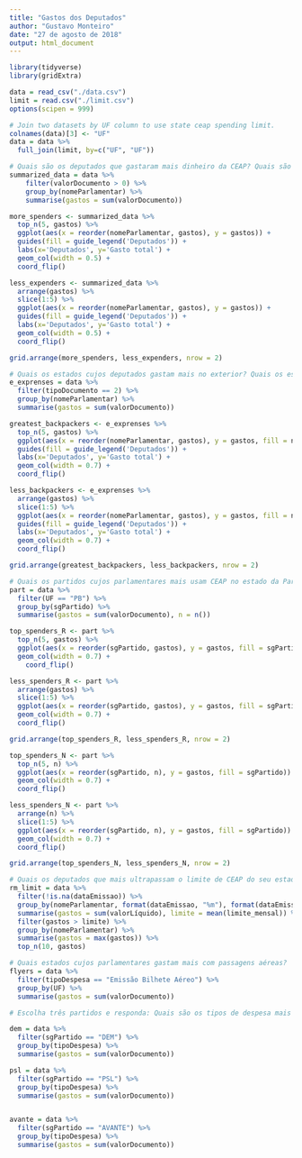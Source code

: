 ```yaml
---
title: "Gastos dos Deputados"
author: "Gustavo Monteiro"
date: "27 de agosto de 2018"
output: html_document
---
```


```r
library(tidyverse)
library(gridExtra)

data = read_csv("./data.csv")
limit = read.csv("./limit.csv")
options(scipen = 999)
```

```r
# Join two datasets by UF column to use state ceap spending limit.
colnames(data)[3] <- "UF"
data = data %>%
  full_join(limit, by=c("UF", "UF"))
```


```r
# Quais são os deputados que gastaram mais dinheiro da CEAP? Quais são os mais econômicos?
summarized_data = data %>% 
    filter(valorDocumento > 0) %>% 
    group_by(nomeParlamentar) %>% 
    summarise(gastos = sum(valorDocumento))

more_spenders <- summarized_data %>% 
  top_n(5, gastos) %>% 
  ggplot(aes(x = reorder(nomeParlamentar, gastos), y = gastos)) +
  guides(fill = guide_legend('Deputados')) +
  labs(x='Deputados', y='Gasto total') + 
  geom_col(width = 0.5) +
  coord_flip()

less_expenders <- summarized_data %>%
  arrange(gastos) %>%
  slice(1:5) %>%
  ggplot(aes(x = reorder(nomeParlamentar, gastos), y = gastos)) +
  guides(fill = guide_legend('Deputados')) +
  labs(x='Deputados', y='Gasto total') + 
  geom_col(width = 0.5) +
  coord_flip()

grid.arrange(more_spenders, less_expenders, nrow = 2)
```

```r
# Quais os estados cujos deputados gastam mais no exterior? Quais os estados cujos deputados gastam menos no exterior?
e_exprenses = data %>% 
  filter(tipoDocumento == 2) %>% 
  group_by(nomeParlamentar) %>% 
  summarise(gastos = sum(valorDocumento))

greatest_backpackers <- e_exprenses %>% 
  top_n(5, gastos) %>% 
  ggplot(aes(x = reorder(nomeParlamentar, gastos), y = gastos, fill = nomeParlamentar)) +
  guides(fill = guide_legend('Deputados')) +
  labs(x='Deputados', y='Gasto total') + 
  geom_col(width = 0.7) +
  coord_flip()

less_backpackers <- e_exprenses %>% 
  arrange(gastos) %>%
  slice(1:5) %>%
  ggplot(aes(x = reorder(nomeParlamentar, gastos), y = gastos, fill = nomeParlamentar)) +
  guides(fill = guide_legend('Deputados')) +
  labs(x='Deputados', y='Gasto total') + 
  geom_col(width = 0.7) +
  coord_flip()

grid.arrange(greatest_backpackers, less_backpackers, nrow = 2)
```

```r
# Quais os partidos cujos parlamentares mais usam CEAP no estado da Paraíba? Quais são os que menos usam? Mesmas perguntas considerando valores em R$.
part = data %>%
  filter(UF == "PB") %>% 
  group_by(sgPartido) %>% 
  summarise(gastos = sum(valorDocumento), n = n())

top_spenders_R <- part %>% 
  top_n(5, gastos) %>% 
  ggplot(aes(x = reorder(sgPartido, gastos), y = gastos, fill = sgPartido)) +
  geom_col(width = 0.7) +
    coord_flip()

less_spenders_R <- part %>% 
  arrange(gastos) %>%
  slice(1:5) %>%
  ggplot(aes(x = reorder(sgPartido, gastos), y = gastos, fill = sgPartido)) +
  geom_col(width = 0.7) +
  coord_flip()

grid.arrange(top_spenders_R, less_spenders_R, nrow = 2)
```
```r
top_spenders_N <- part %>% 
  top_n(5, n) %>% 
  ggplot(aes(x = reorder(sgPartido, n), y = gastos, fill = sgPartido)) +
  geom_col(width = 0.7) +
  coord_flip()

less_spenders_N <- part %>% 
  arrange(n) %>%
  slice(1:5) %>%
  ggplot(aes(x = reorder(sgPartido, n), y = gastos, fill = sgPartido)) +
  geom_col(width = 0.7) +
  coord_flip()

grid.arrange(top_spenders_N, less_spenders_N, nrow = 2)
```



```r
# Quais os deputados que mais ultrapassam o limite de CEAP do seu estado?
rm_limit = data %>% 
  filter(!is.na(dataEmissao)) %>% 
  group_by(nomeParlamentar, format(dataEmissao, "%m"), format(dataEmissao, "%y")) %>% 
  summarise(gastos = sum(valorLíquido), limite = mean(limite_mensal)) %>% 
  filter(gastos > limite) %>%
  group_by(nomeParlamentar) %>%
  summarise(gastos = max(gastos)) %>% 
  top_n(10, gastos)
```

```r
# Quais estados cujos parlamentares gastam mais com passagens aéreas?
flyers = data %>%
  filter(tipoDespesa == "Emissão Bilhete Aéreo") %>% 
  group_by(UF) %>% 
  summarise(gastos = sum(valorDocumento))
```

```r
# Escolha três partidos e responda: Quais são os tipos de despesa mais utilizados no uso da CEAP pelos deputados desses partidos? Mesma pergunta considerando valores em R$.

dem = data %>%
  filter(sgPartido == "DEM") %>% 
  group_by(tipoDespesa) %>% 
  summarise(gastos = sum(valorDocumento))

psl = data %>%
  filter(sgPartido == "PSL") %>% 
  group_by(tipoDespesa) %>% 
  summarise(gastos = sum(valorDocumento))


avante = data %>%
  filter(sgPartido == "AVANTE") %>% 
  group_by(tipoDespesa) %>% 
  summarise(gastos = sum(valorDocumento))
```


